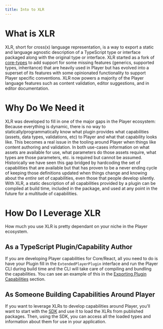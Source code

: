 ```yaml
---
title: Into to XLR
---
```


# What is XLR

XLR, short for cross(x) language representation, is a way to export a static and language agnostic description of a TypeScript type or interface packaged along with the original type or interface. XLR started as a fork of [core-types](https://github.com/grantila/core-types) to add support for some missing features (generics, supported types, inheritance) that are heavily used in Player but has evolved into a superset of its features with some opinionated functionality to support Player specific conventions. XLR now powers a majority of the Player language features such as content validation, editor suggestions, and in editor documentation.  

# Why Do We Need it

XLR was developed to fill in one of the major gaps in the Player ecosystem: Because everything is dynamic, there is no way to statically/programmatically know what plugin provides what capabilities (assets, data types, validations, etc) to Player and what that capability looks like. This becomes a real issue in the tooling around Player when things like content authoring and validation. In both use-cases information on what assets are available for use, what parameters do those assets require, what types are those parameters, etc. is required but cannot be assumed. Historically we have seen this gap bridged by hardcoding the set of capabilities that are available but that has proven to be a never ending cycle of keeping those definitions updated when things change and knowing about the *entire* set of capabilities, even those that people develop silently. With XLR, a static description of all capabilities provided by a plugin can be compiled at build time, included in the package, and used at any point in the future for a multitude of capabilities.


# How Do I Leverage XLR

How much you use XLR is pretty dependant on your niche in the Player ecosystem. 

## As a TypeScript Plugin/Capability Author

If you are developing Player capabilities for Core/React, all you need to do is have your Plugin fill in the `ExtendedPlayerPlugin` interface and run the Player CLI during build time and the CLI will take care of compiling and bundling the capabilities. You can see an example of this in the [Exporting Plugin Capabilities](./usage#exporting-plugin-capabilities) section.

## As Someone Building Capabilities Around Player

If you want to leverage XLRs to develop capabilities around Player, you'll want to start with the [SDK](./concepts#xlr-sdk) and use it to load the XLRs from published packages. Then, using the SDK, you can access all the loaded types and information about them for use in your application. 